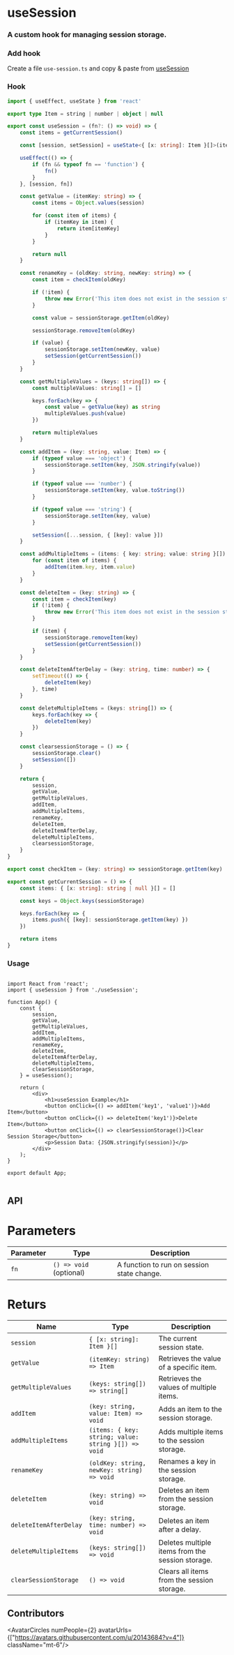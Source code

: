 
# useSession

<h3 className="mt-4 text-xl font-normal text-gray-400">A custom hook for managing session storage.</h3>


### Add hook
 
Create a file `use-session.ts` and copy & paste from [useSession](/hooks/use-session#hook)


### Hook

```ts copy
import { useEffect, useState } from 'react'

export type Item = string | number | object | null

export const useSession = (fn?: () => void) => {
    const items = getCurrentSession()

    const [session, setSession] = useState<{ [x: string]: Item }[]>(items)

    useEffect(() => {
        if (fn && typeof fn == 'function') {
            fn()
        }
    }, [session, fn])

    const getValue = (itemKey: string) => {
        const items = Object.values(session)

        for (const item of items) {
            if (itemKey in item) {
                return item[itemKey]
            }
        }

        return null
    }

    const renameKey = (oldKey: string, newKey: string) => {
        const item = checkItem(oldKey)

        if (!item) {
            throw new Error('This item does not exist in the session storage')
        }

        const value = sessionStorage.getItem(oldKey)

        sessionStorage.removeItem(oldKey)

        if (value) {
            sessionStorage.setItem(newKey, value)
            setSession(getCurrentSession())
        }
    }

    const getMultipleValues = (keys: string[]) => {
        const multipleValues: string[] = []

        keys.forEach(key => {
            const value = getValue(key) as string
            multipleValues.push(value)
        })

        return multipleValues
    }

    const addItem = (key: string, value: Item) => {
        if (typeof value === 'object') {
            sessionStorage.setItem(key, JSON.stringify(value))
        }

        if (typeof value === 'number') {
            sessionStorage.setItem(key, value.toString())
        }

        if (typeof value === 'string') {
            sessionStorage.setItem(key, value)
        }

        setSession([...session, { [key]: value }])
    }

    const addMultipleItems = (items: { key: string; value: string }[]) => {
        for (const item of items) {
            addItem(item.key, item.value)
        }
    }

    const deleteItem = (key: string) => {
        const item = checkItem(key)
        if (!item) {
            throw new Error('This item does not exist in the session storage')
        }

        if (item) {
            sessionStorage.removeItem(key)
            setSession(getCurrentSession())
        }
    }

    const deleteItemAfterDelay = (key: string, time: number) => {
        setTimeout(() => {
            deleteItem(key)
        }, time)
    }

    const deleteMultipleItems = (keys: string[]) => {
        keys.forEach(key => {
            deleteItem(key)
        })
    }

    const clearsessionStorage = () => {
        sessionStorage.clear()
        setSession([])
    }

    return {
        session,
        getValue,
        getMultipleValues,
        addItem,
        addMultipleItems,
        renameKey,
        deleteItem,
        deleteItemAfterDelay,
        deleteMultipleItems,
        clearsessionStorage,
    }
}

export const checkItem = (key: string) => sessionStorage.getItem(key)

export const getCurrentSession = () => {
    const items: { [x: string]: string | null }[] = []

    const keys = Object.keys(sessionStorage)

    keys.forEach(key => {
        items.push({ [key]: sessionStorage.getItem(key) })
    })

    return items
}


```

### Usage

```tsx {3,7,8,9,10,11,12,13,14,15,16,17} copy

import React from 'react';
import { useSession } from './useSession';

function App() {
    const {
        session,
        getValue,
        getMultipleValues,
        addItem,
        addMultipleItems,
        renameKey,
        deleteItem,
        deleteItemAfterDelay,
        deleteMultipleItems,
        clearSessionStorage,
    } = useSession();

    return (
        <div>
            <h1>useSession Example</h1>
            <button onClick={() => addItem('key1', 'value1')}>Add Item</button>
            <button onClick={() => deleteItem('key1')}>Delete Item</button>
            <button onClick={() => clearSessionStorage()}>Clear Session Storage</button>
            <p>Session Data: {JSON.stringify(session)}</p>
        </div>
    );
}

export default App;


```

## API

 <h1 className='text-xl font-medium mt-6'>Parameters</h1>

| Parameter | Type | Description |
| --------- | ---- | ----------- |
| `fn`      | `() => void` (optional) | A function to run on session state change. |

 <h1 className='text-xl font-medium mt-6'>Returs</h1>

| Name                  | Type                               | Description                                      |
| --------------------- | ---------------------------------- | ------------------------------------------------ |
| `session`             | `{ [x: string]: Item }[]`          | The current session state.                       |
| `getValue`            | `(itemKey: string) => Item`        | Retrieves the value of a specific item.          |
| `getMultipleValues`   | `(keys: string[]) => string[]`     | Retrieves the values of multiple items.          |
| `addItem`             | `(key: string, value: Item) => void` | Adds an item to the session storage.             |
| `addMultipleItems`    | `(items: { key: string; value: string }[]) => void` | Adds multiple items to the session storage. |
| `renameKey`           | `(oldKey: string, newKey: string) => void` | Renames a key in the session storage.            |
| `deleteItem`          | `(key: string) => void`            | Deletes an item from the session storage.        |
| `deleteItemAfterDelay`| `(key: string, time: number) => void` | Deletes an item after a delay.                   |
| `deleteMultipleItems` | `(keys: string[]) => void`         | Deletes multiple items from the session storage. |
| `clearSessionStorage` | `() => void`                       | Clears all items from the session storage.       |



## Contributors

<AvatarCircles numPeople={2} avatarUrls={["https://avatars.githubusercontent.com/u/20143684?v=4"]}  className="mt-6"/>
